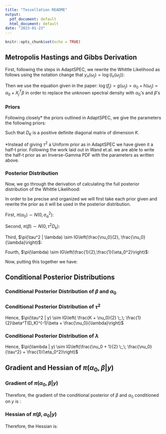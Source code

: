 ```yaml
---
title: "Tessellation README"
output:
  pdf_document: default
  html_document: default
date: "2023-01-23"
---
```


```r
knitr::opts_chunk$set(echo = TRUE)
```

## Metropolis Hastings and Gibbs Derivation


First, following the steps in AdaptSPEC, we rewrite the Whittle Likelihood as follows using the notation change that $y_n(\omega_j) = \log(I_n(\omega_j))$:

\begin{align*}
p(x|f) &= (2\pi)^{n/2} \prod_{j=0}^{n-1}\exp\{-\frac{1}{2} [\log f(\omega_j) + I_n(\omega_j)/f(\omega_j)]\}\\
&= (2\pi)^{-n/2}\prod_{j=0}^{n-1}\exp\left\{-\frac{1}{2}\left[\log (f(\omega_j)) + \frac{\exp\{\log(I_n(\omega_j))\}}{\exp\{\log(f(\omega_j))\}}\right]\right\} \\
\end{align*}

Then we use the equation given in the paper: $\log (f_j) = g(\omega_j) = \alpha_0 + h(\omega_j) = \alpha_0 + X_j^T \beta$ in order to replace the unknown spectral density with $\alpha_0$'s and $\beta$'s

\begin{align*}
&= (2\pi)^{-n/2}\prod_{j=0}^{n-1}\exp\left\{-\frac{1}{2}\left[\log (f(\omega_j)) + \frac{\exp\{y_n(\omega_j)\}}{\exp\{\log(f(\omega_j))\}}\right]\right\} \\
\mathcal{L}(\alpha_0,\beta,\tau^2 | y)&= (2\pi)^{-n/2}\prod_{j=0}^{n-1}\exp\left\{-\frac{1}{2}\left[ \alpha_0 + X_j^T \beta + \frac{\exp\{y_j\}}{\exp\{\alpha_0 + X_j^T \beta\}} \right]\right\}\\
&= (2\pi)^{-n/2}\prod_{j=0}^{n-1} \exp\left\{-\frac{1}{2} \left[ \alpha_0 + X_j^T\beta + \exp\{y_j - \alpha_0 - X_j^T \beta\} \right]\right\} \\
&= (2\pi)^{-n/2}\exp\left\{-\frac{1}{2}[\alpha_0 n + 1_n X\beta + \sum^{n-1}_{j=0}\exp\{y_j-\alpha_0 - X^T_j \beta\}]\right\} \\
\end{align*}

### Priors 

Following closely* the priors outlined in AdaptSPEC, we give the parameters the following priors:
\begin{align*}
\pi(\alpha) &\sim N(0,\sigma^2_\alpha) \\
\pi(\beta) &\sim N(0,\tau^2,D_K) \\
\pi(\tau^2 | \lambda) &\sim IG\left(\frac{\nu_0}{2}, \frac{\nu_0}{\lambda}\right) \\
\pi(\lambda) &\sim IG\left(\frac{1}{2},\frac{1}{\eta_0^2}\right) \\
\end{align*}

Such that $D_K$ is a positive definite diagonal matrix of dimension $K$. 

 *Instead of giving $\tau^2$ a Uniform prior as in AdaptSPEC we have given it a half-t prior. Following the work laid out in Wand et.al. we are able to write the half-t prior as an Inverse-Gamma PDF with the parameters as written above.

### Posterior Distribution

Now, we go through the derivation of calculating the full posterior distribution of the Whittle Likelihood:
\begin{align*}
\pi(\beta, \tau^2, \alpha_0, \lambda | y) \propto \mathcal{L}(\beta, \tau^2, \alpha_0, \lambda | y) \cdot \pi(\beta) \cdot \pi(\tau^2 | \lambda) \cdot \pi(\lambda) \cdot \pi(\alpha_0)
\end{align*}

In order to be precise and organized we will first take each prior given and rewrite the prior as it will be used in the posterior distribution.

First, $\pi(\alpha_0) \sim N(0, \sigma^2_\alpha)$:
\begin{align*}
\pi(\alpha_0) &= \frac{1}{\sqrt{2\pi \sigma^2}}\exp\left\{-\frac{\alpha_0^2}{2\sigma_\alpha^2}\right\} \\
&\propto \exp\left\{-\frac{\alpha_0^2}{2\sigma^2_{\alpha}}\right\}
\end{align*}

Second, $\pi(\beta) \sim N(0, \tau^2D_k)$:
\begin{align*}
\pi(\beta) &= \frac{1}{\sqrt{(2\pi)^K |\tau^2 D_K|}}\exp\left\{-\frac{1}{2}\beta^T(\tau^2D_K)^{-1}\beta\right\}\\
&\propto (\tau^2)^{-K/2} \cdot \exp\left\{-\frac{1}{2}\beta^T(\tau^2D_K)^{-1}\beta\right\}
\end{align*}

Third, $\pi(\tau^2 | \lambda) \sim IG\left(\frac{\nu_0}{2}, \frac{\nu_0}{\lambda}\right)$:
\begin{align*}
\pi(\tau^2 | \lambda) &= \frac{\left(\frac{\nu_0}{\lambda}\right)^{\nu_0/2}}{\Gamma\left(\frac{\nu_0}{2}\right)}\cdot\left(\frac{1}{\tau^2}\right)^{\frac{\nu_0}{2} + 1}\cdot \exp\left\{-\frac{\nu_0}{\tau^2\lambda}\right\}\\
&\propto \frac{1}{\lambda^{\nu_0/2}}\left(\frac{1}{\tau^2}\right)^{\frac{\nu_0}{2} + 1}\cdot \exp\left\{-\frac{\nu_0}{\tau^2\lambda}\right\}
\end{align*}

Fourth, $\pi(\lambda) \sim IG\left(\frac{1}{2},\frac{1}{\eta_0^2}\right)$:
\begin{align*}
\pi(\lambda) &= \frac{\left(\frac{1}{\eta_0^2}\right)^{1/2}}{\Gamma(1/2)}\left(\frac{1}{\lambda}\right)^{3/2}\exp\left\{-\frac{1}{\lambda\eta_0^2}\right\} \\
&\propto \left(\frac{1}{\lambda}\right)^{3/2} \exp\left\{-\frac{1}{\lambda\eta_0^2}\right\}
\end{align*}

Now, putting this together we have:
\begin{align*}
\pi(\beta, \tau^2, \alpha_0, \lambda | y)  &\propto (2\pi)^{-n/2}\exp\left\{-\frac{1}{2}[\alpha_0 n + 1_n X\beta + \sum^{n-1}_{j=0}\exp\{y_j-\alpha_0 - X^T_j \beta\}]\right\} \cdot \exp\left\{-\frac{\alpha_0^2}{2\sigma^2_{\alpha}}\right\} \\
&\cdot (\tau^2)^{-K/2} \cdot \exp\left\{-\frac{1}{2}\beta^T(\tau^2D_K)^{-1}\beta\right\} \cdot \frac{1}{\lambda^{\nu_0/2}}\left(\frac{1}{\tau^2}\right)^{\frac{\nu_0}{2} + 1}\cdot \exp\left\{-\frac{\nu_0}{\tau^2\lambda}\right\} \cdot \left(\frac{1}{\lambda}\right)^{3/2} \exp\left\{-\frac{1}{\lambda\eta_0^2}\right\}
\end{align*}

## Conditional Posterior Distributions

### Conditional Posterior Distribution of $\beta$ and $\alpha_0$

\begin{align*}
\pi(\beta,\alpha_0 | y) \propto \exp\left\{-\frac{1}{2}\left[\alpha_0 n + \frac{\alpha_0^2}{\sigma^2_{\alpha}} + 1_{n}X\beta + \frac{1}{\tau^2}\beta^T(D_K)^{-1}\beta + \sum^{n-1}_{j=0} \exp\left\{y_j - \alpha_0 - X^T_j\beta\right\}\right]\right\}
\end{align*}

### Conditional Posterior Distribution of $\tau^2$

\begin{align*}
\pi(\tau^2 | y) &\propto (\tau^2)^{-K/2} \cdot \exp\left\{-\frac{1}{2}\beta^T(\tau^2 D_K)^{-1}\beta\right\} \cdot \left(\frac{1}{\tau^2}\right)^{\frac{\nu_0}{2}+1} \cdot \exp\left\{-\frac{\nu_0}{\tau^2 \lambda}\right\}\\
&\propto (\tau^2)^{-\frac{K - \nu_0}{2} - 1} \cdot \exp\left\{-\frac{1}{\tau^2}\left[\frac{1}{2}\beta^T(D_K)^{-1}\beta + \frac{\nu_0}{\lambda}\right]\right\}
\end{align*}

Hence, $\pi(\tau^2 | y) \sim IG\left( \frac{K + \nu_0}{2} \;,\; \frac{1}{2}\beta^T(D_K)^{-1}\beta + \frac{\nu_0}{\lambda}\right)$

### Conditional Posterior Distribution of $\lambda$

\begin{align*}
\pi(\lambda | y) &\propto \frac{1}{\lambda^{\nu_0/2}} \cdot \exp\left\{-\frac{\nu_0}{\tau^2\lambda}\right\} \cdot \left(\frac{1}{\lambda}\right)^{3/2} \cdot \exp\left\{-\frac{1}{\lambda \eta_0^2}\right\} \\
&\propto \frac{1}{\lambda^{\nu_0/2}\lambda^{3/2}}\cdot \exp\left\{-\frac{\nu_0}{\tau^2\lambda} - \frac{1}{\lambda \eta^2_0}\right\} \\
&\propto \lambda^{-\left(\frac{\nu_0 + 1}{2}\right) - 1}\cdot \exp\left\{-\frac{1}{\lambda}\left[\frac{\nu_0}{\tau^2} + \frac{1}{\eta_0^2}\right]\right\}
\end{align*}

Hence, $\pi(\lambda | y) \sim IG\left(\frac{\nu_0 + 1}{2} \;,\; \frac{\nu_0}{\tau^2} + \frac{1}{\eta_0^2}\right)$

## Gradient and Hessian of $\pi(\alpha_0, \beta | y)$

### Gradient of $\pi(\alpha_0, \beta | y)$

\begin{equation*}
\bigtriangledown \log \pi(\alpha_0, \beta | y) = \bigtriangledown \log f(\cdot) =
\begin{bmatrix} \frac{\partial}{\partial \alpha_0} \log f(\alpha_0, \beta)\\
\bigtriangledown_\beta \log f(\alpha_0, \beta) \\
\end{bmatrix}
\end{equation*}

\begin{align*}
\frac{\partial}{\partial \alpha_0} \log f(\alpha_0, \beta) &= \frac{\partial}{\partial \alpha_0} \left[-\frac{1}{2} \left[ \alpha_0 n + \frac{\alpha_0^2}{\sigma^2_{\alpha_0}} + 1_n X\beta + \frac{1}{\tau^2} \beta^T (D_K)^{-1} \beta + \sum^{n-1}_{j=0} \exp\{y_j - \alpha_0 - X^T_j \beta\}\right] \right] \\
&= -\frac{1}{2} \left[ n + \frac{2 \alpha_0}{\sigma^2_{\alpha_0}} + \sum_{j=0}^{n-1} - \exp\{y_j - \alpha_0 - X^T_j \beta\} \right] \\
&= - \frac{n}{2} - \frac{\alpha_0}{\sigma^2_{\alpha}} + \frac{1}{2} \sum_{j=0}^{n-1} \exp\{y_j - \alpha_0 - X_j^T\beta\} \\
\end{align*}

\begin{align*}
\bigtriangledown_\beta \log f(\alpha_0, \beta) &= \frac{\partial}{\partial \beta} \left[ - \frac{1}{2} \left[ 1_n X \beta + \frac{1}{\tau^2} \beta^T (D_K)^{-1} \beta + \sum_{j=0}^{n-1} \exp\{y_j - \alpha_0 - X^T_j \beta\}\right]\right] \\
&= \frac{\partial}{\partial \beta} \left[-\frac{1}{2} 1_n X \beta \right] + \frac{\partial}{\partial \beta} \left[ -\frac{1}{2\tau^2} \beta^T (D_K)^{-1} \beta \right] + \frac{\partial}{\partial \beta} \left[ -\frac{1}{2} \sum^{n-1}_{j=0} \exp\{y_j - \alpha_0 - X^T_j \beta\}\right]\\
&= -\frac{1}{2} \left[ X^T 1_n^T + 2D^{-1}_K \beta + \sum^{n-1}_{j=0} -X_j \exp\{y_j - \alpha_0 - X_j^T\beta\}\right]
\end{align*}

Therefore, the gradient of the conditional posterior of $\beta$ and $\alpha_0$ conditioned on $y$ is :

\begin{equation*}
\bigtriangledown \log \pi(\alpha_0, \beta | y) = \bigtriangledown \log f(\cdot) =
\begin{bmatrix} - \frac{n}{2} - \frac{\alpha_0}{\sigma^2_{\alpha}} + \frac{1}{2} \sum_{j=0}^{n-1} \exp\{y_j - \alpha_0 - X_j^T\beta\} \\
-\frac{1}{2} \left[ X^T 1_n^T + 2D^{-1}_K \beta + \sum^{n-1}_{j=0} -X_j \exp\{y_j - \alpha_0 - X_j^T\beta\}\right] \\
\end{bmatrix}
\end{equation*}

### Hessian of $\pi(\beta, \alpha_0 | y)$

\begin{equation*}
\bigtriangledown^2 \log f(\cdot) =
\begin{bmatrix}
\frac{\partial^2}{\partial \alpha_0^2} & \left(\frac{\partial^2}{\partial \alpha_0 \partial \beta}\right)^T \\
\frac{\partial^2}{\partial \beta \partial \alpha_0} & \bigtriangledown^2_{\beta} f\\
\end{bmatrix}
\end{equation*}

\begin{align*}
\frac{\partial^2\log f}{\partial \alpha_0^2} &= \frac{\partial}{\partial \alpha_0} \left[ -\frac{n}{2} - \frac{\alpha_0}{\sigma^2_{\alpha}} + \frac{1}{2} \sum^{n-1}_{j=0} \exp \left\{ y_j - \alpha_0 - X_j^T \beta \right\}\right]\\
&= - \frac{1}{\sigma^2_{\alpha}} + \frac{1}{2} \sum^{n-1}_{j=0} - \exp\{y_j - \alpha_0 - X^T_j \beta\}\\
&= -\frac{1}{\sigma^2_{\alpha}} - \frac{1}{2}\sum^{n-1}_{j=0} \exp\{y_j - \alpha_0 - X^T_j\beta\}
\end{align*}

\begin{align*}
\frac{\partial^2 \log f}{\partial \beta \partial \alpha_0} &= \frac{\partial}{\partial \alpha} \left[ -\frac{1}{2} X^T 1_n^T - \frac{D^{-1}_K}{\tau^2}\beta + \frac{1}{2} \sum^{n-1}_{j=0} \exp\{y_j - \alpha_0 - X^T_j \beta\} \right] \\
&= -\frac{1}{2} \sum^{n-1}_{j=0} X_j \exp\{y_j - \alpha_0 - X^T_j \beta\}
\end{align*}

\begin{align*}
\frac{\partial^2 \log f}{\partial \alpha_0 \partial \beta} &= \frac{\partial}{\partial \beta} \left[ - \frac{n}{2} - \frac{\alpha_0}{\sigma^2_{\alpha_0}} + \frac{1}{2} \sum^{n-1}_{j=0} \exp\{y_j - \alpha_0 - X^T_j \beta\}\right] \\
&= -\frac{1}{2} \sum^{n-1}_{j=0} X_j \exp\{y_j - \alpha_0 - X^T_j \beta\}
\end{align*}

\begin{align*}
\frac{\partial^2 \log f}{\partial^2 \beta} &= \frac{\partial}{\partial \beta} \left[ -\frac{1}{2} \left[ X^T 1_n^T + \frac{2}{\tau^2}D^{-1}_K \beta + \sum^{n-1}_{j=0} - X_j \exp\{y_j - \alpha_0 - X_j^T \beta \} \right] \right] \\
&= -\frac{D^{-1}_K}{\tau^2} + -\frac{1}{2} \sum^{n-1}_{j=0} X_j X^T_j \exp\{y_j - \alpha_0 - X^T_j \beta\}
\end{align*}
 
Therefore, the Hessian is:

\begin{equation*}
\bigtriangledown^2 \log f(\cdot) =
\begin{bmatrix}
-\frac{1}{\sigma^2_{\alpha}} - \frac{1}{2}\sum^{n-1}_{j=0} \exp\{y_j - \alpha_0 - X^T_j\beta\} & 
\left( -\frac{1}{2} \sum^{n-1}_{j=0} X_j \exp\{y_j - \alpha_0 - X^T_j \beta\} \right)^T \\
-\frac{1}{2} \sum^{n-1}_{j=0} X_j \exp\{y_j - \alpha_0 - X^T_j \beta\} &
-\frac{D^{-1}_K}{\tau^2} + -\frac{1}{2} \sum^{n-1}_{j=0} X_j X^T_j \exp\{y_j - \alpha_0 - X^T_j \beta\} \\
\end{bmatrix}
\end{equation*}
 




